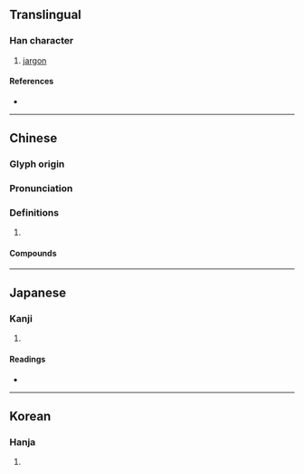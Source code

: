{{character info/new}}
==Translingual==

===Han character===
{{Han char|rn=30|rad=口|as=07|sn=10|four=63012|canj=RIUH|ids=⿰口尨}}

# [[jargon]]

====References====
* {{Han ref|kx=0190.070|dkj=03640|dj=0409.240|hdz=10627.120|uh=54E4|ud=21732|bh=D0F6|bd=53494}}

----

==Chinese==
{{zh-forms}}

===Glyph origin===
{{Han etym}}

===Pronunciation===
{{zh-pron
|m=máng
|c=mong4
|mc=y
|oc=y
|cat=
}}

===Definitions===
{{zh-hanzi}}

# {{rfdef|zh}}

====Compounds====
{{zh-der|哤聒}}

----

==Japanese==

===Kanji===
{{ja-kanji|grade=|rs=口07}}

# {{rfdef|ja|sort=口07}}

====Readings====
* {{ja-readings|on=ぼう,もう|kun=}}

----

==Korean==

===Hanja===
{{ko-hanja|hangeul=방|rv=bang|mr=pang}}

# {{rfdef|ko|sort=口07}}